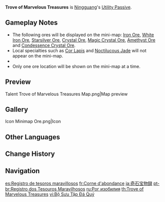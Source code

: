 {{Talent Infobox
|image         = Talent Trove of Marvelous Treasures.png
|character     = Ningguang
|type          = Utility Passive
|info          = Displays the location of nearby [[Forging Ores|ore veins used in forging]] on the [[mini-map]].
|utility1      = Effects Retained Character Fallen
|utility2      = Resource
|utility3      = Ore
}}
'''Trove of Marvelous Treasures''' is [[Ningguang]]'s [[Utility Passive]].

==Gameplay Notes==
* The following ores will be displayed on the mini-map: [[Iron Chunk|Iron Ore]], [[White Iron Ore]], [[Starsilver|Starsilver Ore]], [[Crystal Ore]], [[Magical Crystal Chunk|Magic Crystal Ore]], [[Amethyst Lump|Amethyst Ore]] and [[Condessence Crystal|Condessence Crystal Ore]].
* Local specialties such as [[Cor Lapis]] and [[Noctilucous Jade]] will not appear on the mini-map.
* {{Talent Note|character=Ningguang|talent=Trove of Marvelous Treasures|dead}}
* Only one ore location will be shown on the mini-map at a time.

==Preview==
<gallery>
Talent Trove of Marvelous Treasures Map.png|Map preview
</gallery>

==Gallery==
<gallery>
Icon Minimap Ore.png|Icon
</gallery>

==Other Languages==
{{Other Languages
|en      = Trove of Marvelous Treasures
|zhs     = 奇石珠宝录
|zhs_rm  = Qí Shí Zhūbǎo Lù
|zht     = 奇石珠寶錄
|zht_rm  = Qí Shí Zhūbǎo Lù
|zh_tl   = 
|ja      = 奇石宝物録
|ja_rm   = Kiseki Takaramono Roku{{Assumed}}
|ja_tl   = Records of Precious Treasures{{Sino}}
|ko      = 기석 보물록
|ko_rm   = Giseok bomulrok
|ko_tl   = Lithic Curiosities And Treasure Record
|es      = Registro de tesoros maravillosos
|es_tl   = Register of Marvelous Treasures
|fr      = Corne d'abondance
|fr_tl   = {{w|Cornucopia}}
|ru      = Рог изобилия
|ru_tl   = Horn of Plenty
|th      = Trove of Marvelous Treasures
|vi      = Bộ Sưu Tập Đá Quý
|vi_tl   = Collection of Precious Gems
|de      = Edelsteinhort
|de_tl   = Gemstone Hoard
|id      = Trove of Marvelous Treasures
|pt      = Registro dos Tesouros Maravilhosos
|pt_tl   = 
|tr      = İnanılmaz Hazineler
|tr_tl   = Unbelievable Treasures
|it      = Tesori inestimabili
|it_tl   = 
}}

==Change History==
{{Change History|1.0}}

==Navigation==
{{Talent Navbox|Ningguang}}

[[es:Registro de tesoros maravillosos]]
[[fr:Corne d'abondance]]
[[ja:奇石宝物録]]
[[pt-br:Registro dos Tesouros Maravilhosos]]
[[ru:Рог изобилия]]
[[th:Trove of Marvelous Treasures]]
[[vi:Bộ Sưu Tập Đá Quý]]